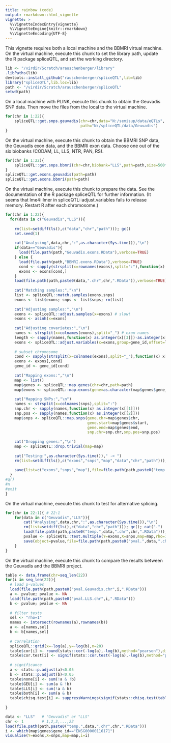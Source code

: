 ```yaml
---
title: rainbow (code)
output: rmarkdown::html_vignette
vignette: >
  %\VignetteIndexEntry{vignette}
  %\VignetteEngine{knitr::rmarkdown}
  %\VignetteEncoding{UTF-8}
---
```


This vignette requires both a local machine and the BBMRI virtual machine. On the virtual machine, execute this chunk to set the library path, update the R package spliceQTL, and set the working directory.

```r
lib <- "/virdir/Scratch/arauschenberger/library"
.libPaths(lib)
devtools::install_github("rauschenberger/spliceQTL",lib=lib)
library("spliceQTL",lib.loc=lib)
path <- "/virdir/Scratch/arauschenberger/spliceQTL"
setwd(path)
```

On a local machine with PLINK, execute this chunk to obtain the Geuvadis SNP data. Then move the files from the local to the virtual machine.

```r
for(chr in 1:22){ 
    spliceQTL::get.snps.geuvadis(chr=chr,data="N:/semisup/data/eQTLs",
                                 path="N:/spliceQTL/data/Geuvadis")
}
```

On the virtual machine, execute this chunk to obtain the BBMRI SNP data, the Geuvadis exon data, and the BBMRI exon data. Choose one out of the six biobanks (CODAM, LL, LLS, NTR, PAN, RS).

```r
for(chr in 1:22){
    spliceQTL::get.snps.bbmri(chr=chr,biobank="LLS",path=path,size=500*10^3)
}
spliceQTL::get.exons.geuvadis(path=path)
spliceQTL::get.exons.bbmri(path=path)
```

On the virtual machine, execute this chunk to prepare the data. See the documentation of the R package spliceQTL for further information. (It seems that lme4::lmer in spliceQTL::adjust.variables fails to release memory. Restart R after each chromosome.)

```r
for(chr in 1:22){
  for(data in c("Geuvadis","LLS")){
      
    rm(list=setdiff(ls(),c("data","chr","path"))); gc()
    set.seed(1)
    
    cat("Analysing",data,chr,":",as.character(Sys.time()),"\n")
    if(data=="Geuvadis"){
      load(file.path(path,"Geuvadis.exons.RData"),verbose=TRUE)
    } else {
      load(file.path(path,"BBMRI.exons.RData"),verbose=TRUE)
      cond <- sapply(strsplit(x=rownames(exons),split=":"),function(x) x[[1]]==data)
      exons <- exons[cond,]
    }
    load(file.path(path,paste0(data,".chr",chr,".RData")),verbose=TRUE)
    
    cat("Matching samples:","\n")
    list <- spliceQTL::match.samples(exons,snps)
    exons <- list$exons; snps <- list$snps; rm(list)
    
    cat("Adjusting samples:","\n")
    exons <- spliceQTL::adjust.samples(x=exons) # slow!
    exons <- asinh(x=exons)
    
    cat("Adjusting covariates:","\n")
    names <- strsplit(x=colnames(exons),split="_") # exon names
    length <- sapply(names,function(x) as.integer(x[[3]])-as.integer(x[[2]])) # exon length
    exons <- spliceQTL::adjust.variables(x=exons,group=gene_id,offset=length) # slow!
    
    # subset chromosome
    cond <- sapply(strsplit(x=colnames(exons),split="_"),function(x) x[[1]]==chr)
    exons <- exons[,cond]
    gene_id <- gene_id[cond]
    
    cat("Mapping exons:","\n")
    map <- list()
    map$genes <- spliceQTL::map.genes(chr=chr,path=path)
    map$exons <- spliceQTL::map.exons(gene=as.character(map$genes$gene_id),exon=gene_id)
    
    cat("Mapping SNPs:","\n")
    names <- strsplit(x=colnames(snps),split=":")
    snp.chr <- sapply(names,function(x) as.integer(x[[1]]))
    snp.pos <- sapply(names,function(x) as.integer(x[[2]]))
    map$snps <- spliceQTL::map.snps(gene.chr=map$genes$chr,
                                    gene.start=map$genes$start,
                                    gene.end=map$genes$end,
                                    snp.chr=snp.chr,snp.pos=snp.pos)
    
    cat("Dropping genes:","\n")
    map <- spliceQTL::drop.trivial(map=map)
    
    cat("Testing:",as.character(Sys.time())," -> ")
    rm(list=setdiff(ls(),c("exons","snps","map","data","chr","path"))); gc()
    
    save(list=c("exons","snps","map"),file=file.path(path,paste0("temp.",data,".chr",chr,".RData")))
  }
#q()
#n
#exit
}
```

On the virtual machine, execute this chunk to test for alternative splicing.

```r
for(chr in 22:1){ # 22:1
    for(data in c("Geuvadis","LLS")){
        cat("Analysing",data,chr,":",as.character(Sys.time()),"\n")
        rm(list=setdiff(ls(),c("data","chr","path"))); gc(); cat(".")
        load(file.path(path,paste0("temp.",data,".chr",chr,".RData"))); cat(".")
        pvalue <- spliceQTL::test.multiple(Y=exons,X=snps,map=map,rho=1,spec=16); cat(".")
        save(object=pvalue,file=file.path(path,paste0("pval.",data,".chr",chr,".RData"))); cat("\n")
    }
}
```

On the virtual machine, execute this chunk to compare the results between the Geuvadis and the BBMRI project.

```r
table <- data.frame(chr=seq_len(22))
for(i in seq_len(22)){
  # load p-values
  load(file.path(path,paste0("pval.Geuvadis.chr",i,".RData")))
  a <- pvalue; pvalue <- NA
  load(file.path(path,paste0("pval.LLS.chr",i,".RData")))
  b <- pvalue; pvalue <- NA
  
  # filter tests
  sel <- "rho=1"
  names <- intersect(rownames(a),rownames(b))
  a <- a[names,sel]
  b <- b[names,sel]
  
  # correlation
  spliceQTL::grid(x=-log(a),y=-log(b),n=20)
  table$cor[i] <- round(stats::cor(-log(a),-log(b),method="pearson"),digits=2)
  table$cor.test[i] <- signif(stats::cor.test(-log(a),-log(b),method="pearson")$p.value,digits=2)
  
  # significance
  a <- stats::p.adjust(a)<0.05
  b <- stats::p.adjust(b)<0.05
  table$none[i] <- sum(!a & !b)
  table$GEU[i] <- sum(a & !b)
  table$LLS[i] <- sum(!a & b)
  table$both[i] <- sum(a & b)
  table$chisq.test[i] <- suppressWarnings(signif(stats::chisq.test(table(a,b))$p.value,digits=2))
  
}
```


```r
data <- "LLS"   # "Geuvadis" or "LLS"
chr <- 1        # 1,2,3,...,22
load(file.path(path,paste0("temp.",data,".chr",chr,".RData")))
i <- which(map$genes$gene_id=="ENSG00000116171")
visualise(Y=exons,X=snps,map=map,i=i)
```




<!--
#wait <- TRUE
#while(wait){
#    wait <- !file.exists(...)
#    if(wait){Sys.sleep(60);cat(".")}
#}
memory and CPU usage Linux: htop
-->
